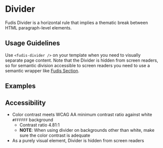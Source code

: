 
<Meta title="Components/Divider" />

# Divider

Fudis Divider is a horizontal rule that implies a thematic break between HTML paragraph-level elements.

## Usage Guidelines

Use `<fudis-divider />` on your template when you need to visually separate page content. Note that the Divider is hidden
from screen readers, so for semantic division accessible to screen readers you need to use a semantic wrapper like
[Fudis Section](/docs/components-section--documentation).

## Examples

<Canvas of={DividerStories.Example}></Canvas>

## Accessibility

- Color contrast meets WCAG AA minimum contrast ratio against white `#FFFFFF` background
  - Contrast ratio 4.81:1
  - **NOTE**: When using divider on backgrounds other than white, make sure the color contrast is adequate
- As a purely visual element, Divider is hidden from screen readers
